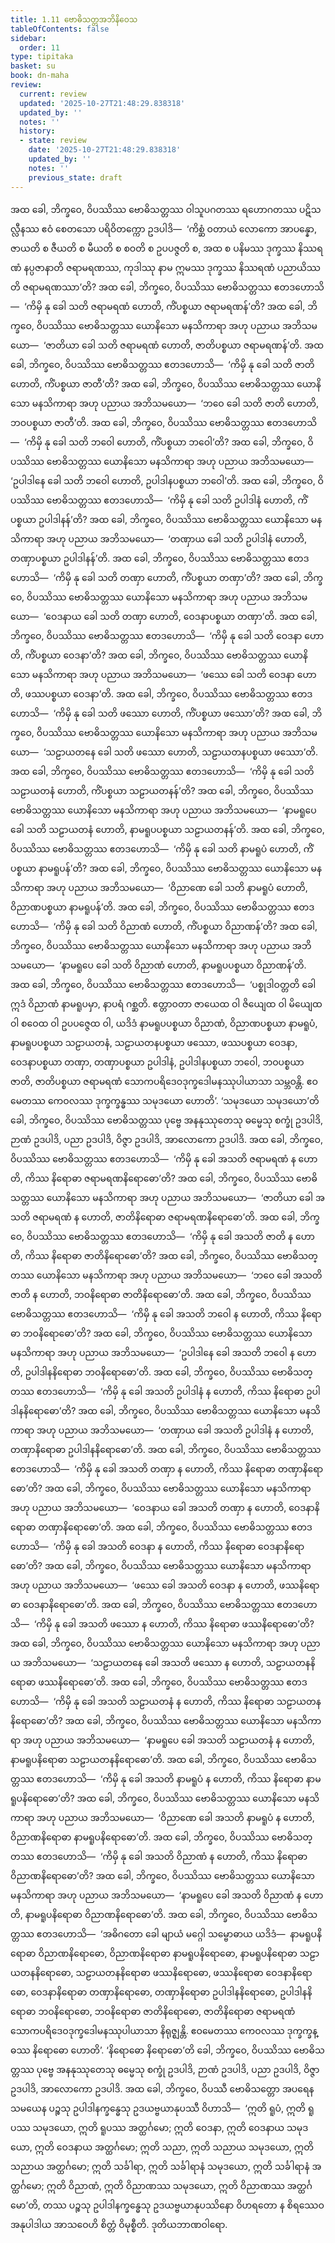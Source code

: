 ```yaml
---
title: 1.11 ဗောဓိသတ္တအဘိနိဝေသ
tableOfContents: false
sidebar:
  order: 11
type: tipitaka
basket: su
book: dn-maha
review:
  current: review
  updated: '2025-10-27T21:48:29.838318'
  updated_by: ''
  notes: ''
  history:
  - state: review
    date: '2025-10-27T21:48:29.838318'
    updated_by: ''
    notes: ''
    previous_state: draft
---
```



<ReviewStatus review={frontmatter.review} showDetails={true} />

<HypothesisAnnotation frontmatter={frontmatter} />

<DynamicBreadcrumb />

<Division number="57" book="dn-maha" e="ch" v="7" p="26">

<Paragraph number="112" book="dn-maha">
အထ ခေါ, ဘိက္ခဝေ, ဝိပဿိဿ ဗောဓိသတ္တဿ ဝါသူပဂတဿ ရဟောဂတဿ ပဋိသလ္လီနဿ ဧဝံ စေတသော ပရိဝိတက္ကော ဥဒပါဒိ—  ‘ကိစ္ဆံ ဝတာယံ လောကော အာပန္နော, ဇာယတိ စ ဇီယတိ စ မီယတိ စ စဝတိ စ ဥပပဇ္ဇတိ စ, အထ စ ပနိမဿ ဒုက္ခဿ နိဿရဏံ နပ္ပဇာနာတိ ဇရာမရဏဿ, ကုဒါဿု နာမ ဣမဿ ဒုက္ခဿ နိဿရဏံ ပညာယိဿတိ ဇရာမရဏဿာ’တိ?
</Paragraph>

<Paragraph number="113" book="dn-maha">
အထ ခေါ, ဘိက္ခဝေ, ဝိပဿိဿ ဗောဓိသတ္တဿ ဧတဒဟောသိ—  ‘ကိမှိ နု ခေါ သတိ ဇရာမရဏံ ဟောတိ, ကိံပစ္စယာ ဇရာမရဏန်’တိ? အထ ခေါ, ဘိက္ခဝေ, ဝိပဿိဿ ဗောဓိသတ္တဿ ယောနိသော မနသိကာရာ အဟု ပညာယ အဘိသမယော—  ‘ဇာတိယာ ခေါ သတိ ဇရာမရဏံ ဟောတိ, ဇာတိပစ္စယာ ဇရာမရဏန်’တိ.
</Paragraph>

<Paragraph number="114" book="dn-maha">
အထ ခေါ, ဘိက္ခဝေ, ဝိပဿိဿ ဗောဓိသတ္တဿ ဧတဒဟောသိ—  ‘ကိမှိ နု ခေါ သတိ ဇာတိ ဟောတိ, ကိံပစ္စယာ ဇာတီ’တိ? အထ ခေါ, ဘိက္ခဝေ, ဝိပဿိဿ ဗောဓိသတ္တဿ ယောနိသော မနသိကာရာ အဟု ပညာယ အဘိသမယော—  ‘ဘဝေ ခေါ သတိ ဇာတိ ဟောတိ, ဘဝပစ္စယာ ဇာတီ’တိ.
</Paragraph>

<Paragraph number="115" book="dn-maha">
အထ ခေါ, ဘိက္ခဝေ, ဝိပဿိဿ ဗောဓိသတ္တဿ ဧတဒဟောသိ—  ‘ကိမှိ နု ခေါ သတိ ဘဝေါ ဟောတိ, ကိံပစ္စယာ ဘဝေါ’တိ? အထ ခေါ, ဘိက္ခဝေ, ဝိပဿိဿ ဗောဓိသတ္တဿ ယောနိသော မနသိကာရာ အဟု ပညာယ အဘိသမယော—  ‘ဥပါဒါနေ ခေါ သတိ ဘဝေါ ဟောတိ, ဥပါဒါနပစ္စယာ ဘဝေါ’တိ.
</Paragraph>

<Paragraph number="116" book="dn-maha">
အထ ခေါ, ဘိက္ခဝေ, ဝိပဿိဿ ဗောဓိသတ္တဿ ဧတဒဟောသိ—  ‘ကိမှိ နု ခေါ သတိ ဥပါဒါနံ ဟောတိ, ကိံပစ္စယာ ဥပါဒါနန်’တိ? အထ ခေါ, ဘိက္ခဝေ, ဝိပဿိဿ ဗောဓိသတ္တဿ ယောနိသော မနသိကာရာ အဟု ပညာယ အဘိသမယော—  ‘တဏှာယ ခေါ သတိ ဥပါဒါနံ ဟောတိ, တဏှာပစ္စယာ ဥပါဒါနန်’တိ.
</Paragraph>

<Paragraph number="117" book="dn-maha">
အထ ခေါ, ဘိက္ခဝေ, ဝိပဿိဿ ဗောဓိသတ္တဿ ဧတဒဟောသိ—  ‘ကိမှိ နု ခေါ သတိ တဏှာ ဟောတိ, ကိံပစ္စယာ တဏှာ’တိ? အထ ခေါ, ဘိက္ခဝေ, ဝိပဿိဿ ဗောဓိသတ္တဿ ယောနိသော မနသိကာရာ အဟု ပညာယ အဘိသမယော—  ‘ဝေဒနာယ ခေါ သတိ တဏှာ ဟောတိ, ဝေဒနာပစ္စယာ တဏှာ’တိ.
</Paragraph>

<Paragraph number="118" book="dn-maha">
အထ ခေါ, ဘိက္ခဝေ, ဝိပဿိဿ ဗောဓိသတ္တဿ ဧတဒဟောသိ—  ‘ကိမှိ နု ခေါ သတိ ဝေဒနာ ဟောတိ, ကိံပစ္စယာ ဝေဒနာ’တိ? အထ ခေါ, ဘိက္ခဝေ, ဝိပဿိဿ ဗောဓိသတ္တဿ ယောနိသော မနသိကာရာ အဟု ပညာယ အဘိသမယော—  ‘ဖဿေ ခေါ သတိ ဝေဒနာ ဟောတိ, ဖဿပစ္စယာ ဝေဒနာ’တိ.
</Paragraph>

<Paragraph number="119" book="dn-maha">
အထ ခေါ, ဘိက္ခဝေ, ဝိပဿိဿ ဗောဓိသတ္တဿ ဧတဒဟောသိ—  ‘ကိမှိ နု ခေါ သတိ ဖဿော ဟောတိ, ကိံပစ္စယာ ဖဿော’တိ? အထ ခေါ, ဘိက္ခဝေ, ဝိပဿိဿ ဗောဓိသတ္တဿ ယောနိသော မနသိကာရာ အဟု ပညာယ အဘိသမယော—  ‘သဠာယတနေ ခေါ သတိ ဖဿော ဟောတိ, သဠာယတနပစ္စယာ ဖဿော’တိ.
</Paragraph>

<Paragraph number="120" book="dn-maha">
အထ ခေါ, ဘိက္ခဝေ, ဝိပဿိဿ ဗောဓိသတ္တဿ ဧတဒဟောသိ—  ‘ကိမှိ နု ခေါ သတိ သဠာယတနံ ဟောတိ, ကိံပစ္စယာ သဠာယတနန်’တိ? အထ ခေါ, ဘိက္ခဝေ, ဝိပဿိဿ ဗောဓိသတ္တဿ ယောနိသော မနသိကာရာ အဟု ပညာယ အဘိသမယော—  ‘နာမရူပေ ခေါ သတိ သဠာယတနံ ဟောတိ, နာမရူပပစ္စယာ သဠာယတနန်’တိ.
</Paragraph>

<Paragraph number="121" book="dn-maha">
အထ ခေါ, ဘိက္ခဝေ, ဝိပဿိဿ ဗောဓိသတ္တဿ ဧတဒဟောသိ—  ‘ကိမှိ နု ခေါ သတိ နာမရူပံ ဟောတိ, ကိံပစ္စယာ နာမရူပန်’တိ? အထ ခေါ, ဘိက္ခဝေ, ဝိပဿိဿ ဗောဓိသတ္တဿ ယောနိသော မနသိကာရာ အဟု ပညာယ အဘိသမယော—  ‘ဝိညာဏေ ခေါ သတိ နာမရူပံ ဟောတိ, ဝိညာဏပစ္စယာ နာမရူပန်’တိ.
</Paragraph>

<Paragraph number="122" book="dn-maha">
အထ ခေါ, ဘိက္ခဝေ, ဝိပဿိဿ ဗောဓိသတ္တဿ ဧတဒဟောသိ—  ‘ကိမှိ နု ခေါ သတိ ဝိညာဏံ ဟောတိ, ကိံပစ္စယာ ဝိညာဏန်’တိ? အထ ခေါ, ဘိက္ခဝေ, ဝိပဿိဿ ဗောဓိသတ္တဿ ယောနိသော မနသိကာရာ အဟု ပညာယ အဘိသမယော—  ‘နာမရူပေ ခေါ သတိ ဝိညာဏံ ဟောတိ, နာမရူပပစ္စယာ ဝိညာဏန်’တိ.
</Paragraph>

</Division>
<Division number="58" book="dn-maha" e="ch" v="7" p="27">

<Paragraph number="123" book="dn-maha">
အထ ခေါ, ဘိက္ခဝေ, ဝိပဿိဿ ဗောဓိသတ္တဿ ဧတဒဟောသိ—  ‘ပစ္စုဒါဝတ္တတိ ခေါ ဣဒံ ဝိညာဏံ နာမရူပမှာ, နာပရံ ဂစ္ဆတိ. ဧတ္တာဝတာ ဇာယေထ ဝါ ဇိယျေထ ဝါ မိယျေထ ဝါ စဝေထ ဝါ ဥပပဇ္ဇေထ ဝါ, ယဒိဒံ နာမရူပပစ္စယာ ဝိညာဏံ, ဝိညာဏပစ္စယာ နာမရူပံ, နာမရူပပစ္စယာ သဠာယတနံ, သဠာယတနပစ္စယာ ဖဿော, ဖဿပစ္စယာ ဝေဒနာ, ဝေဒနာပစ္စယာ တဏှာ, တဏှာပစ္စယာ ဥပါဒါနံ, ဥပါဒါနပစ္စယာ ဘဝေါ, ဘဝပစ္စယာ ဇာတိ, ဇာတိပစ္စယာ ဇရာမရဏံ သောကပရိဒေဝဒုက္ခဒေါမနဿုပါယာသာ သမ္ဘဝန္တိ. ဧဝမေတဿ ကေဝလဿ ဒုက္ခက္ခန္ဓဿ သမုဒယော ဟောတိ’.
</Paragraph>

</Division>
<Division number="59" book="dn-maha" e="ch" v="7" p="28">

<Paragraph number="124" book="dn-maha">
‘သမုဒယော သမုဒယော’တိ ခေါ, ဘိက္ခဝေ, ဝိပဿိဿ ဗောဓိသတ္တဿ ပုဗ္ဗေ အနနုဿုတေသု ဓမ္မေသု စက္ခုံ ဥဒပါဒိ, ဉာဏံ ဥဒပါဒိ, ပညာ ဥဒပါဒိ, ဝိဇ္ဇာ ဥဒပါဒိ, အာလောကော ဥဒပါဒိ.
</Paragraph>

</Division>
<Division number="60" book="dn-maha" e="ch" v="7" p="28">

<Paragraph number="125" book="dn-maha">
အထ ခေါ, ဘိက္ခဝေ, ဝိပဿိဿ ဗောဓိသတ္တဿ ဧတဒဟောသိ—  ‘ကိမှိ နု ခေါ အသတိ ဇရာမရဏံ န ဟောတိ, ကိဿ နိရောဓာ ဇရာမရဏနိရောဓော’တိ? အထ ခေါ, ဘိက္ခဝေ, ဝိပဿိဿ ဗောဓိသတ္တဿ ယောနိသော မနသိကာရာ အဟု ပညာယ အဘိသမယော—  ‘ဇာတိယာ ခေါ အသတိ ဇရာမရဏံ န ဟောတိ, ဇာတိနိရောဓာ ဇရာမရဏနိရောဓော’တိ.
</Paragraph>

<Paragraph number="126" book="dn-maha">
အထ ခေါ, ဘိက္ခဝေ, ဝိပဿိဿ ဗောဓိသတ္တဿ ဧတဒဟောသိ—  ‘ကိမှိ နု ခေါ အသတိ ဇာတိ န ဟောတိ, ကိဿ နိရောဓာ ဇာတိနိရောဓော’တိ? အထ ခေါ, ဘိက္ခဝေ, ဝိပဿိဿ ဗောဓိသတ္တဿ ယောနိသော မနသိကာရာ အဟု ပညာယ အဘိသမယော—  ‘ဘဝေ ခေါ အသတိ ဇာတိ န ဟောတိ, ဘဝနိရောဓာ ဇာတိနိရောဓော’တိ.
</Paragraph>

<Paragraph number="127" book="dn-maha">
အထ ခေါ, ဘိက္ခဝေ, ဝိပဿိဿ ဗောဓိသတ္တဿ ဧတဒဟောသိ—  ‘ကိမှိ နု ခေါ အသတိ ဘဝေါ န ဟောတိ, ကိဿ နိရောဓာ ဘဝနိရောဓော’တိ? အထ ခေါ, ဘိက္ခဝေ, ဝိပဿိဿ ဗောဓိသတ္တဿ ယောနိသော မနသိကာရာ အဟု ပညာယ အဘိသမယော—  ‘ဥပါဒါနေ ခေါ အသတိ ဘဝေါ န ဟောတိ, ဥပါဒါနနိရောဓာ ဘဝနိရောဓော’တိ.
</Paragraph>

<Paragraph number="128" book="dn-maha">
အထ ခေါ, ဘိက္ခဝေ, ဝိပဿိဿ ဗောဓိသတ္တဿ ဧတဒဟောသိ—  ‘ကိမှိ နု ခေါ အသတိ ဥပါဒါနံ န ဟောတိ, ကိဿ နိရောဓာ ဥပါဒါနနိရောဓော’တိ? အထ ခေါ, ဘိက္ခဝေ, ဝိပဿိဿ ဗောဓိသတ္တဿ ယောနိသော မနသိကာရာ အဟု ပညာယ အဘိသမယော—  ‘တဏှာယ ခေါ အသတိ ဥပါဒါနံ န ဟောတိ, တဏှာနိရောဓာ ဥပါဒါနနိရောဓော’တိ.
</Paragraph>

<Paragraph number="129" book="dn-maha">
အထ ခေါ, ဘိက္ခဝေ, ဝိပဿိဿ ဗောဓိသတ္တဿ ဧတဒဟောသိ—  ‘ကိမှိ နု ခေါ အသတိ တဏှာ န ဟောတိ, ကိဿ နိရောဓာ တဏှာနိရောဓော’တိ? အထ ခေါ, ဘိက္ခဝေ, ဝိပဿိဿ ဗောဓိသတ္တဿ ယောနိသော မနသိကာရာ အဟု ပညာယ အဘိသမယော—  ‘ဝေဒနာယ ခေါ အသတိ တဏှာ န ဟောတိ, ဝေဒနာနိရောဓာ တဏှာနိရောဓော’တိ.
</Paragraph>

<Paragraph number="130" book="dn-maha">
အထ ခေါ, ဘိက္ခဝေ, ဝိပဿိဿ ဗောဓိသတ္တဿ ဧတဒဟောသိ—  ‘ကိမှိ နု ခေါ အသတိ ဝေဒနာ န ဟောတိ, ကိဿ နိရောဓာ ဝေဒနာနိရောဓော’တိ? အထ ခေါ, ဘိက္ခဝေ, ဝိပဿိဿ ဗောဓိသတ္တဿ ယောနိသော မနသိကာရာ အဟု ပညာယ အဘိသမယော—  ‘ဖဿေ ခေါ အသတိ ဝေဒနာ န ဟောတိ, ဖဿနိရောဓာ ဝေဒနာနိရောဓော’တိ.
</Paragraph>

<Paragraph number="131" book="dn-maha">
အထ ခေါ, ဘိက္ခဝေ, ဝိပဿိဿ ဗောဓိသတ္တဿ ဧတဒဟောသိ—  ‘ကိမှိ နု ခေါ အသတိ ဖဿော န ဟောတိ, ကိဿ နိရောဓာ ဖဿနိရောဓော’တိ? အထ ခေါ, ဘိက္ခဝေ, ဝိပဿိဿ ဗောဓိသတ္တဿ ယောနိသော မနသိကာရာ အဟု ပညာယ အဘိသမယော—  ‘သဠာယတနေ ခေါ အသတိ ဖဿော န ဟောတိ, သဠာယတနနိရောဓာ ဖဿနိရောဓော’တိ.
</Paragraph>

<Paragraph number="132" book="dn-maha">
အထ ခေါ, ဘိက္ခဝေ, ဝိပဿိဿ ဗောဓိသတ္တဿ ဧတဒဟောသိ—  ‘ကိမှိ နု ခေါ အသတိ သဠာယတနံ န ဟောတိ, ကိဿ နိရောဓာ သဠာယတနနိရောဓော’တိ? အထ ခေါ, ဘိက္ခဝေ, ဝိပဿိဿ ဗောဓိသတ္တဿ ယောနိသော မနသိကာရာ အဟု ပညာယ အဘိသမယော—  ‘နာမရူပေ ခေါ အသတိ သဠာယတနံ န ဟောတိ, နာမရူပနိရောဓာ သဠာယတနနိရောဓော’တိ.
</Paragraph>

<Paragraph number="133" book="dn-maha">
အထ ခေါ, ဘိက္ခဝေ, ဝိပဿိဿ ဗောဓိသတ္တဿ ဧတဒဟောသိ—  ‘ကိမှိ နု ခေါ အသတိ နာမရူပံ န ဟောတိ, ကိဿ နိရောဓာ နာမရူပနိရောဓော’တိ? အထ ခေါ, ဘိက္ခဝေ, ဝိပဿိဿ ဗောဓိသတ္တဿ ယောနိသော မနသိကာရာ အဟု ပညာယ အဘိသမယော—  ‘ဝိညာဏေ ခေါ အသတိ နာမရူပံ န ဟောတိ, ဝိညာဏနိရောဓာ နာမရူပနိရောဓော’တိ.
</Paragraph>

<Paragraph number="134" book="dn-maha">
အထ ခေါ, ဘိက္ခဝေ, ဝိပဿိဿ ဗောဓိသတ္တဿ ဧတဒဟောသိ—  ‘ကိမှိ နု ခေါ အသတိ ဝိညာဏံ န ဟောတိ, ကိဿ နိရောဓာ ဝိညာဏနိရောဓော’တိ? အထ ခေါ, ဘိက္ခဝေ, ဝိပဿိဿ ဗောဓိသတ္တဿ ယောနိသော မနသိကာရာ အဟု ပညာယ အဘိသမယော—  ‘နာမရူပေ ခေါ အသတိ ဝိညာဏံ န ဟောတိ, နာမရူပနိရောဓာ ဝိညာဏနိရောဓော’တိ.
</Paragraph>

</Division>
<Division number="61" book="dn-maha" e="ch" v="7" p="30">

<Paragraph number="135" book="dn-maha">
အထ ခေါ, ဘိက္ခဝေ, ဝိပဿိဿ ဗောဓိသတ္တဿ ဧတဒဟောသိ—  ‘အဓိဂတော ခေါ မျာယံ မဂ္ဂေါ သမ္ဗောဓာယ ယဒိဒံ—  နာမရူပနိရောဓာ ဝိညာဏနိရောဓော, ဝိညာဏနိရောဓာ နာမရူပနိရောဓော, နာမရူပနိရောဓာ သဠာယတနနိရောဓော, သဠာယတနနိရောဓာ ဖဿနိရောဓော, ဖဿနိရောဓာ ဝေဒနာနိရောဓော, ဝေဒနာနိရောဓာ တဏှာနိရောဓော, တဏှာနိရောဓာ ဥပါဒါနနိရောဓော, ဥပါဒါနနိရောဓာ ဘဝနိရောဓော, ဘဝနိရောဓာ ဇာတိနိရောဓော, ဇာတိနိရောဓာ ဇရာမရဏံ သောကပရိဒေဝဒုက္ခဒေါမနဿုပါယာသာ နိရုဇ္ဈန္တိ. ဧဝမေတဿ ကေဝလဿ ဒုက္ခက္ခန္ဓဿ နိရောဓော ဟောတိ’.
</Paragraph>

</Division>
<Division number="62" book="dn-maha" e="ch" v="7" p="30">

<Paragraph number="136" book="dn-maha">
‘နိရောဓော နိရောဓော’တိ ခေါ, ဘိက္ခဝေ, ဝိပဿိဿ ဗောဓိသတ္တဿ ပုဗ္ဗေ အနနုဿုတေသု ဓမ္မေသု စက္ခုံ ဥဒပါဒိ, ဉာဏံ ဥဒပါဒိ, ပညာ ဥဒပါဒိ, ဝိဇ္ဇာ ဥဒပါဒိ, အာလောကော ဥဒပါဒိ.
</Paragraph>

</Division>
<Division number="63" book="dn-maha" e="ch" v="7" p="30">

<Paragraph number="137" book="dn-maha">
အထ ခေါ, ဘိက္ခဝေ, ဝိပဿီ ဗောဓိသတ္တော အပရေန သမယေန ပဉ္စသု ဥပါဒါနက္ခန္ဓေသု ဥဒယဗ္ဗယာနုပဿီ ဝိဟာသိ—  ‘ဣတိ ရူပံ, ဣတိ ရူပဿ သမုဒယော, ဣတိ ရူပဿ အတ္ထင်္ဂမော; ဣတိ ဝေဒနာ, ဣတိ ဝေဒနာယ သမုဒယော, ဣတိ ဝေဒနာယ အတ္ထင်္ဂမော; ဣတိ သညာ, ဣတိ သညာယ သမုဒယော, ဣတိ သညာယ အတ္ထင်္ဂမော; ဣတိ သင်္ခါရာ, ဣတိ သင်္ခါရာနံ သမုဒယော, ဣတိ သင်္ခါရာနံ အတ္ထင်္ဂမော; ဣတိ ဝိညာဏံ, ဣတိ ဝိညာဏဿ သမုဒယော, ဣတိ ဝိညာဏဿ အတ္ထင်္ဂမော’တိ, တဿ ပဉ္စသု ဥပါဒါနက္ခန္ဓေသု ဥဒယဗ္ဗယာနုပဿိနော ဝိဟရတော န စိရဿေဝ အနုပါဒါယ အာသဝေဟိ စိတ္တံ ဝိမုစ္စီတိ.

</Paragraph>
</Division>

<Paragraph number="138" type="center" book="dn-maha">
ဒုတိယဘာဏဝါရော.
</Paragraph>